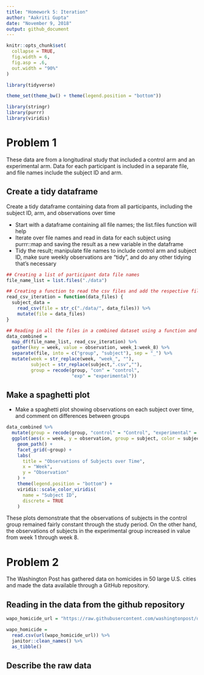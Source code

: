 ```yaml
---
title: "Homework 5: Iteration"
author: "Aakriti Gupta"
date: "November 9, 2018"
output: github_document
---
```


```r
knitr::opts_chunk$set(
  collapse = TRUE,
  fig.width = 6,
  fig.asp = .6,
  out.width = "90%"
)

library(tidyverse)

theme_set(theme_bw() + theme(legend.position = "bottom"))
```


```r
library(stringr)
library(purrr)
library(viridis)
```

# Problem 1
These data are from a longitudinal study that included a control arm and an experimental arm. Data for each participant is included in a separate file, and file names include the subject ID and arm.

## Create a tidy dataframe 
Create a tidy dataframe containing data from all participants, including the subject ID, arm, and observations over time

* Start with a dataframe containing all file names; the list.files function will help
* Iterate over file names and read in data for each subject using purrr::map and saving the result as a new variable in the dataframe
* Tidy the result; manipulate file names to include control arm and subject ID, make sure weekly observations are “tidy”, and do any other tidying that’s necessary


```r
## Creating a list of participant data file names
file_name_list = list.files("./data")

## Creating a function to read the csv files and add the respective file names
read_csv_iteration = function(data_files) {
  subject_data = 
    read_csv(file = str_c("./data/", data_files)) %>% 
    mutate(file = data_files)
}

## Reading in all the files in a combined dataset using a function and tidying the data
data_combined = 
  map_df(file_name_list, read_csv_iteration) %>% 
  gather(key = week, value = observation, week_1:week_8) %>% 
  separate(file, into = c("group", "subject"), sep = "_") %>% 
  mutate(week = str_replace(week, "week_", ""),
         subject = str_replace(subject,".csv",""),
         group = recode(group, "con" = "control", 
                        "exp" = "experimental"))

```

## Make a spaghetti plot 
* Make a spaghetti plot showing observations on each subject over time, and comment on differences between groups

```r
data_combined %>% 
  mutate(group = recode(group, "control" = "Control", "experimental" = "Experimental")) %>% 
  ggplot(aes(x = week, y = observation, group = subject, color = subject)) + 
    geom_path() + 
    facet_grid(~group) + 
    labs(
      title = "Observations of Subjects over Time",
      x = "Week",
      y = "Observation"
    ) + 
    theme(legend.position = "bottom") +
    viridis::scale_color_viridis(
      name = "Subject ID", 
      discrete = TRUE
    )
```

These plots demonstrate that the observations of subjects in the control group remained fairly constant through the study period. On the other hand, the observations of subjects in the experimental group increased in value from week 1 through week 8.

# Problem 2
The Washington Post has gathered data on homicides in 50 large U.S. cities and made the data available through a GitHub repository.

## Reading in the data from the github repository

```r
wapo_homicide_url = "https://raw.githubusercontent.com/washingtonpost/data-homicides/master/homicide-data.csv"

wapo_homicide = 
  read.csv(url(wapo_homicide_url)) %>% 
  janitor::clean_names() %>% 
  as_tibble()
```

## Describe the raw data


